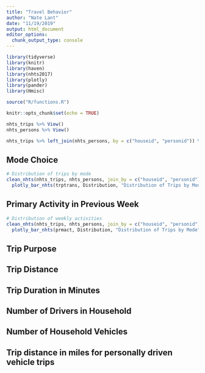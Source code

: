 ```yaml
---
title: "Travel Behavior"
author: "Nate Lant"
date: "11/19/2019"
output: html_document
editor_options: 
  chunk_output_type: console
---
```


```r
library(tidyverse)
library(knitr)
library(haven)
library(nhts2017)
library(plotly)
library(pander)
library(Hmisc)

source("R/functions.R")

knitr::opts_chunk$set(echo = TRUE)
```

```r
nhts_trips %>% View()
nhts_persons %>% View()

nhts_trips %>% left_join(nhts_persons, by = c("houseid", "personid")) %>% View()

```


## Mode Choice

```r
# Distribution of trips by mode
clean_nhts(nhts_trips, nhts_persons, join_by = c("houseid", "personid"), trptrans) %>%
  plotly_bar_nhts(trptrans, Distribution, "Distribution of Trips by Mode")


```


## Primary Activity in Previous Week
<!--- PRMACT --->
```r
# Distribution of weekly activities
clean_nhts(nhts_trips, nhts_persons, join_by = c("houseid", "personid"), prmact) %>%
  plotly_bar_nhts(prmact, Distribution, "Distribution of Trips by Mode")


```

## Trip Purpose
<!--- trip purpose summary: Whytrip1s --->

<!--- trip origin purpose: whyfrom --->
<!--- trip destination purpose: whyto --->

## Trip Distance
<!--- TRPMILES --->

## Trip Duration in Minutes
<!--- TRVLCMIN responses 0-1200 --->

## Number of Drivers in Household
<!--- drvrcnt -->

## Number of Household Vehicles
<!--- HHVehcnt (might need to blend hh and pers data) --->

## Trip distance in miles for personally driven vehicle trips
<!--- VMT_MILE responses 0-5441 --->







